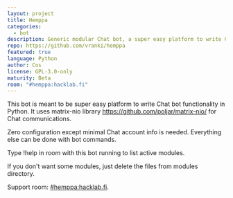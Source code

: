 ```yaml
---
layout: project
title: Hemppa
categories:
  - bot
description: Generic modular Chat bot, a super easy platform to write Chat bot functionality in Python
repo: https://github.com/vranki/hemppa
featured: true
language: Python
author: Cos
license: GPL-3.0-only
maturity: Beta
room: "#hemppa:hacklab.fi"
---
```


This bot is meant to be super easy platform to write Chat bot functionality
in Python. It uses matrix-nio library <https://github.com/poljar/matrix-nio/> for
Chat communications.

Zero configuration except minimal Chat account info is needed. Everything else can
be done with bot commands.

Type !help in room with this bot running to list active modules.

If you don't want some modules, just delete the files from modules directory.

Support room: [#hemppa:hacklab.fi](https://to.chat.dingshunyu.top/#/#hemppa:hacklab.fi).
